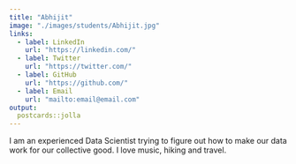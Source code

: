 ```yaml
---
title: "Abhijit"
image: "./images/students/Abhijit.jpg"
links:
  - label: LinkedIn
    url: "https://linkedin.com/"
  - label: Twitter
    url: "https://twitter.com/"
  - label: GitHub
    url: "https://github.com/"
  - label: Email
    url: "mailto:email@email.com"
output:
  postcards::jolla
---
```

 
I am an experienced Data Scientist trying to figure out how to make our data work for our collective good.
I love music, hiking and travel.